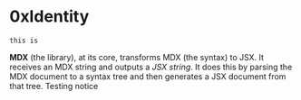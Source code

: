 
# 0xIdentity
```
this is
 ```

  **MDX** (the library), at its core, transforms MDX (the syntax) to JSX.
  It receives an MDX string and outputs a _JSX string_. It does this by parsing
  the MDX document to a syntax tree and then generates a JSX document from that tree. 
  <Notice>Testing notice</Notice>